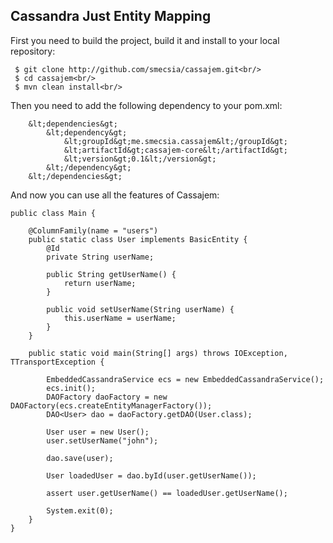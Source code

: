 == Cassandra Just Entity Mapping ==

First you need to build the project, build it and install to your local repository:
<pre>
 $ git clone http://github.com/smecsia/cassajem.git<br/>
 $ cd cassajem<br/>
 $ mvn clean install<br/>
</pre>
Then you need to add the following dependency to your pom.xml:
<pre lang="xml">
    &lt;dependencies&gt;
        &lt;dependency&gt;
            &lt;groupId&gt;me.smecsia.cassajem&lt;/groupId&gt;
            &lt;artifactId&gt;cassajem-core&lt;/artifactId&gt;
            &lt;version&gt;0.1&lt;/version&gt;
        &lt;/dependency&gt;
    &lt;/dependencies&gt;
</pre>
And now you can use all the features of Cassajem:
<pre lang="java">
public class Main {

    @ColumnFamily(name = "users")
    public static class User implements BasicEntity {
        @Id
        private String userName;

        public String getUserName() {
            return userName;
        }

        public void setUserName(String userName) {
            this.userName = userName;
        }
    }

    public static void main(String[] args) throws IOException, TTransportException {

        EmbeddedCassandraService ecs = new EmbeddedCassandraService();
        ecs.init();
        DAOFactory daoFactory = new DAOFactory(ecs.createEntityManagerFactory());
        DAO<User> dao = daoFactory.getDAO(User.class);

        User user = new User();
        user.setUserName("john");

        dao.save(user);

        User loadedUser = dao.byId(user.getUserName());

        assert user.getUserName() == loadedUser.getUserName();

        System.exit(0);
    }
}
</pre>
